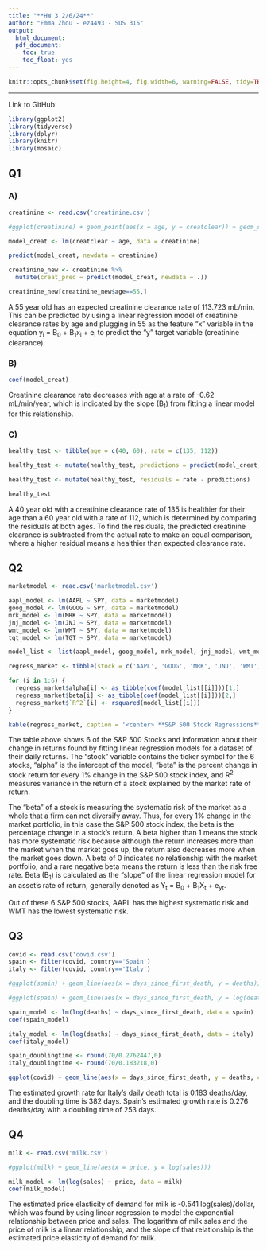 ---
title: "**HW 3 2/6/24**"
author: "Emma Zhou - ez4493 - SDS 315"
output:
  html_document:
  pdf_document:  
    toc: true
    toc_float: yes
---

```{r global_options, echo=FALSE}
knitr::opts_chunk$set(fig.height=4, fig.width=6, warning=FALSE, tidy=TRUE, tidy.opts=list(width.cutoff=60))
```

------------------------------------------------------------------------

Link to GitHub:

```{r message=FALSE, warning=FALSE, echo=FALSE}
library(ggplot2)
library(tidyverse)
library(dplyr)
library(knitr)
library(mosaic)
```

## **Q1**
### **A)**
```{r echo=FALSE, results='hide'}
creatinine <- read.csv('creatinine.csv')

#ggplot(creatinine) + geom_point(aes(x = age, y = creatclear)) + geom_smooth(aes(x =  age, y = creatclear), method = 'lm') + labs(title = 'Creatinine Clearance (mL/min) and Age', x = 'Age', y = 'Creatinine Clearance (mL/min)')

model_creat <- lm(creatclear ~ age, data = creatinine)

predict(model_creat, newdata = creatinine)

creatinine_new <- creatinine %>% 
  mutate(creat_pred = predict(model_creat, newdata = .))

creatinine_new[creatinine_new$age==55,]
```
A 55 year old has an expected creatinine clearance rate of 113.723 mL/min. This can be predicted by using a linear regression model of creatinine clearance rates by age and plugging in 55 as the feature "x" variable in the equation y<sub>i</sub> = B<sub>0</sub> + B<sub>1</sub>x<sub>i</sub> + e<sub>i</sub> to predict the "y" target variable (creatinine clearance).

### **B)**
```{r echo=FALSE, results='hide'}
coef(model_creat)
```
Creatinine clearance rate decreases with age at a rate of -0.62 mL/min/year, which is indicated by the slope (B<sub>1</sub>) from fitting a linear model for this relationship. 


### **C)**
```{r echo=FALSE, results='hide'}
healthy_test <- tibble(age = c(40, 60), rate = c(135, 112))

healthy_test <- mutate(healthy_test, predictions = predict(model_creat, newdata = healthy_test))

healthy_test <- mutate(healthy_test, residuals = rate - predictions)

healthy_test
```
A 40 year old with a creatinine clearance rate of 135 is healthier for their age than a 60 year old with a rate of 112, which is determined by comparing the residuals at both ages. To find the residuals, the predicted creatinine clearance is subtracted from the actual rate to make an equal comparison, where a higher residual means a healthier than expected clearance rate.

## **Q2**
```{r echo=FALSE, results='hide'}
marketmodel <- read.csv('marketmodel.csv')

aapl_model <- lm(AAPL ~ SPY, data = marketmodel)
goog_model <- lm(GOOG ~ SPY, data = marketmodel)
mrk_model <- lm(MRK ~ SPY, data = marketmodel)
jnj_model <- lm(JNJ ~ SPY, data = marketmodel)
wmt_model <- lm(WMT ~ SPY, data = marketmodel)
tgt_model <- lm(TGT ~ SPY, data = marketmodel)

model_list <- list(aapl_model, goog_model, mrk_model, jnj_model, wmt_model, tgt_model)

regress_market <- tibble(stock = c('AAPL', 'GOOG', 'MRK', 'JNJ', 'WMT', 'TGT'), alpha = NA, beta = NA, 'R^2' = NA)

for (i in 1:6) {
  regress_market$alpha[i] <- as_tibble(coef(model_list[[i]]))[1,]
  regress_market$beta[i] <- as_tibble(coef(model_list[[i]]))[2,]
  regress_market$`R^2`[i] <- rsquared(model_list[[i]])
}
```

```{r echo=FALSE}
kable(regress_market, caption = '<center> **S&P 500 Stock Regressions** </center>')
```
The table above shows 6 of the S&P 500 Stocks and information about their change in returns found by fitting linear regression models for a dataset of their daily returns. The "stock" variable contains the ticker symbol for the 6 stocks, "alpha" is the intercept of the model, "beta" is the percent change in stock return for every 1% change in the S&P 500 stock index, and R<sup>2</sup> measures variance in the return of a stock explained by the market rate of return.

The "beta" of a stock is measuring the systematic risk of the market as a whole that a firm can not diversify away. Thus, for every 1% change in the market portfolio, in this case the S&P 500 stock index, the beta is the percentage change in a stock's return. A beta higher than 1 means the stock has more systematic risk because although the return increases more than the market when the market goes up, the return also decreases more when the market goes down. A beta of 0 indicates no relationship with the market portfolio, and a rare negative beta means the return is less than the risk free rate. Beta (B<sub>1</sub>) is calculated as the "slope" of the linear regression model for an asset's rate of return, generally denoted as Y<sub>t</sub> = B<sub>0</sub> + B<sub>1</sub>X<sub>t</sub> + e<sub>yt</sub>.

Out of these 6 S&P 500 stocks, AAPL has the highest systematic risk and WMT has the lowest systematic risk.


## **Q3**
```{r echo=FALSE, results='hide'}
covid <- read.csv('covid.csv')
spain <- filter(covid, country=='Spain')
italy <- filter(covid, country=='Italy')

#ggplot(spain) + geom_line(aes(x = days_since_first_death, y = deaths))

#ggplot(spain) + geom_line(aes(x = days_since_first_death, y = log(deaths)))

spain_model <- lm(log(deaths) ~ days_since_first_death, data = spain)
coef(spain_model)

italy_model <- lm(log(deaths) ~ days_since_first_death, data = italy)
coef(italy_model)

spain_doublingtime <- round(70/0.2762447,0)
italy_doublingtime <- round(70/0.183218,0)

ggplot(covid) + geom_line(aes(x = days_since_first_death, y = deaths, col = country)) + labs(title = 'Covid Deaths by Days Since First Death and Country', x = 'Days Since First Death', y = 'Deaths')
```

The estimated growth rate for Italy's daily death total is 0.183 deaths/day, and the doubling time is 382 days. 
Spain's estimated growth rate is 0.276 deaths/day with a doubling time of 253 days.

## **Q4**
```{r echo=FALSE, results='hide'}
milk <- read.csv('milk.csv')

#ggplot(milk) + geom_line(aes(x = price, y = log(sales)))

milk_model <- lm(log(sales) ~ price, data = milk)
coef(milk_model)
```
The estimated price elasticity of demand for milk is -0.541 log(sales)/dollar, which was found by using linear regression to model the exponential relationship between price and sales. The logarithm of milk sales and the price of milk is a linear relationship, and the slope of that relationship is the estimated price elasticity of demand for milk.







